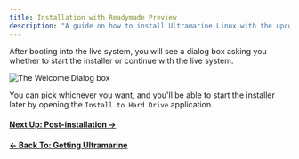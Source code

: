 ```yaml
---
title: Installation with Readymade Preview
description: "A guide on how to install Ultramarine Linux with the upcoming new installer "
---
```



After booting into the live system, you will see a dialog box asking you whether to start the installer or continue with the live system.

![The Welcome Dialog box](/assets/welcome-window.png)

You can pick whichever you want, and you'll be able to start the installer later by opening the `Install to Hard Drive` application.

#### [Next Up: Post-installation →](/en/setup/postinstall)

#### [← Back To: Getting Ultramarine](/en/setup/getting)
